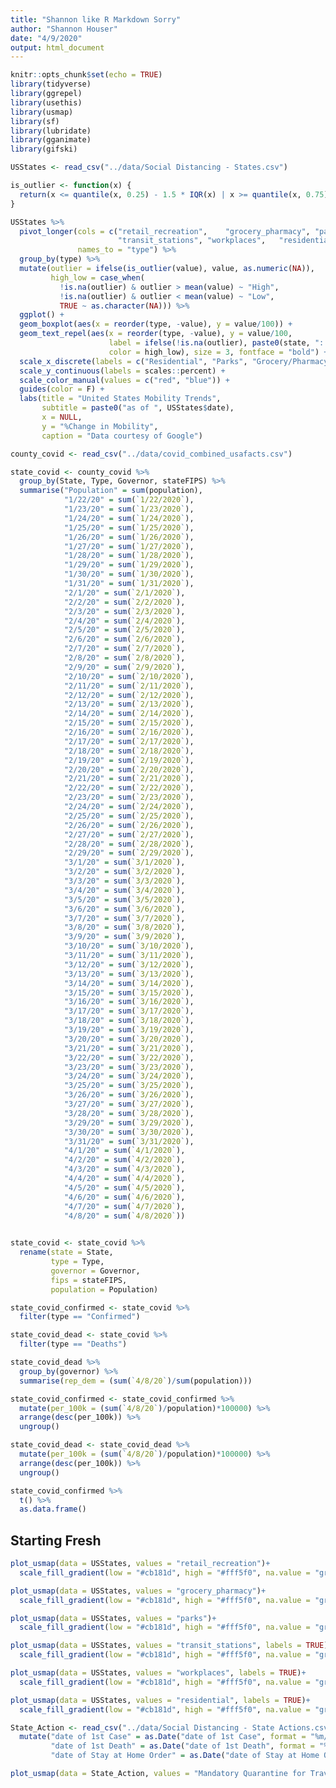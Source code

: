 ```yaml
---
title: "Shannon like R Markdown Sorry"
author: "Shannon Houser"
date: "4/9/2020"
output: html_document
---
```


```r
knitr::opts_chunk$set(echo = TRUE)
library(tidyverse)
library(ggrepel)
library(usethis)
library(usmap)
library(sf)
library(lubridate)
library(gganimate)
library(gifski)
```

```r
USStates <- read_csv("../data/Social Distancing - States.csv")
```

```r
is_outlier <- function(x) {
  return(x <= quantile(x, 0.25) - 1.5 * IQR(x) | x >= quantile(x, 0.75) + 1.5 * IQR(x))
}
```


```r
USStates %>%
  pivot_longer(cols = c("retail_recreation",	"grocery_pharmacy",	"parks",	
                        "transit_stations",	"workplaces",	"residential"),
               names_to = "type") %>%
  group_by(type) %>%
  mutate(outlier = ifelse(is_outlier(value), value, as.numeric(NA)),
         high_low = case_when(
           !is.na(outlier) & outlier > mean(value) ~ "High",
           !is.na(outlier) & outlier < mean(value) ~ "Low",
           TRUE ~ as.character(NA))) %>%
  ggplot() +
  geom_boxplot(aes(x = reorder(type, -value), y = value/100)) +
  geom_text_repel(aes(x = reorder(type, -value), y = value/100,
                      label = ifelse(!is.na(outlier), paste0(state, ": ", outlier, "%"), ""),
                      color = high_low), size = 3, fontface = "bold") +
  scale_x_discrete(labels = c("Residential", "Parks", "Grocery/Pharmacy", "Workplaces", "Retail/Recreation", "Transit Stations")) +
  scale_y_continuous(labels = scales::percent) +
  scale_color_manual(values = c("red", "blue")) +
  guides(color = F) +
  labs(title = "United States Mobility Trends",
       subtitle = paste0("as of ", USStates$date),
       x = NULL,
       y = "%Change in Mobility",
       caption = "Data courtesy of Google")
```

```r
county_covid <- read_csv("../data/covid_combined_usafacts.csv")
```

```r
state_covid <- county_covid %>% 
  group_by(State, Type, Governor, stateFIPS) %>% 
  summarise("Population" = sum(population),
            "1/22/20" = sum(`1/22/2020`),
            "1/23/20" = sum(`1/23/2020`),
            "1/24/20" = sum(`1/24/2020`),
            "1/25/20" = sum(`1/25/2020`),
            "1/26/20" = sum(`1/26/2020`),
            "1/27/20" = sum(`1/27/2020`),
            "1/28/20" = sum(`1/28/2020`),
            "1/29/20" = sum(`1/29/2020`),
            "1/30/20" = sum(`1/30/2020`),
            "1/31/20" = sum(`1/31/2020`),
            "2/1/20" = sum(`2/1/2020`),
            "2/2/20" = sum(`2/2/2020`),
            "2/3/20" = sum(`2/3/2020`),
            "2/4/20" = sum(`2/4/2020`),
            "2/5/20" = sum(`2/5/2020`),
            "2/6/20" = sum(`2/6/2020`),
            "2/7/20" = sum(`2/7/2020`),
            "2/8/20" = sum(`2/8/2020`),
            "2/9/20" = sum(`2/9/2020`),
            "2/10/20" = sum(`2/10/2020`),
            "2/11/20" = sum(`2/11/2020`),
            "2/12/20" = sum(`2/12/2020`),
            "2/13/20" = sum(`2/13/2020`),
            "2/14/20" = sum(`2/14/2020`),
            "2/15/20" = sum(`2/15/2020`),
            "2/16/20" = sum(`2/16/2020`),
            "2/17/20" = sum(`2/17/2020`),
            "2/18/20" = sum(`2/18/2020`),
            "2/19/20" = sum(`2/19/2020`),
            "2/20/20" = sum(`2/20/2020`),
            "2/21/20" = sum(`2/21/2020`),
            "2/22/20" = sum(`2/22/2020`),
            "2/23/20" = sum(`2/23/2020`),
            "2/24/20" = sum(`2/24/2020`),
            "2/25/20" = sum(`2/25/2020`),
            "2/26/20" = sum(`2/26/2020`),
            "2/27/20" = sum(`2/27/2020`),
            "2/28/20" = sum(`2/28/2020`),
            "2/29/20" = sum(`2/29/2020`),
            "3/1/20" = sum(`3/1/2020`),
            "3/2/20" = sum(`3/2/2020`),
            "3/3/20" = sum(`3/3/2020`),
            "3/4/20" = sum(`3/4/2020`),
            "3/5/20" = sum(`3/5/2020`),
            "3/6/20" = sum(`3/6/2020`),
            "3/7/20" = sum(`3/7/2020`),
            "3/8/20" = sum(`3/8/2020`),
            "3/9/20" = sum(`3/9/2020`),
            "3/10/20" = sum(`3/10/2020`),
            "3/11/20" = sum(`3/11/2020`),
            "3/12/20" = sum(`3/12/2020`),
            "3/13/20" = sum(`3/13/2020`),
            "3/14/20" = sum(`3/14/2020`),
            "3/15/20" = sum(`3/15/2020`),
            "3/16/20" = sum(`3/16/2020`),
            "3/17/20" = sum(`3/17/2020`),
            "3/18/20" = sum(`3/18/2020`),
            "3/19/20" = sum(`3/19/2020`),
            "3/20/20" = sum(`3/20/2020`),
            "3/21/20" = sum(`3/21/2020`),
            "3/22/20" = sum(`3/22/2020`),
            "3/23/20" = sum(`3/23/2020`),
            "3/24/20" = sum(`3/24/2020`),
            "3/25/20" = sum(`3/25/2020`),
            "3/26/20" = sum(`3/26/2020`),
            "3/27/20" = sum(`3/27/2020`),
            "3/28/20" = sum(`3/28/2020`),
            "3/29/20" = sum(`3/29/2020`),
            "3/30/20" = sum(`3/30/2020`),
            "3/31/20" = sum(`3/31/2020`),
            "4/1/20" = sum(`4/1/2020`),
            "4/2/20" = sum(`4/2/2020`),
            "4/3/20" = sum(`4/3/2020`),
            "4/4/20" = sum(`4/4/2020`),
            "4/5/20" = sum(`4/5/2020`),
            "4/6/20" = sum(`4/6/2020`),
            "4/7/20" = sum(`4/7/2020`),
            "4/8/20" = sum(`4/8/2020`))
         
```

```r
state_covid <- state_covid %>% 
  rename(state = State,
         type = Type,
         governor = Governor,
         fips = stateFIPS,
         population = Population)
```

```r
state_covid_confirmed <- state_covid %>% 
  filter(type == "Confirmed")

state_covid_dead <- state_covid %>% 
  filter(type == "Deaths")

state_covid_dead %>% 
  group_by(governor) %>% 
  summarise(rep_dem = (sum(`4/8/20`)/sum(population)))

state_covid_confirmed <- state_covid_confirmed %>% 
  mutate(per_100k = (sum(`4/8/20`)/population)*100000) %>% 
  arrange(desc(per_100k)) %>% 
  ungroup()

state_covid_dead <- state_covid_dead %>% 
  mutate(per_100k = (sum(`4/8/20`)/population)*100000) %>% 
  arrange(desc(per_100k)) %>% 
  ungroup()
```

```r
state_covid_confirmed %>% 
  t() %>% 
  as.data.frame()
```

## Starting Fresh 

```r
plot_usmap(data = USStates, values = "retail_recreation")+
  scale_fill_gradient(low = "#cb181d", high = "#fff5f0", na.value = "grey50")
```

```r
plot_usmap(data = USStates, values = "grocery_pharmacy")+
  scale_fill_gradient(low = "#cb181d", high = "#fff5f0", na.value = "grey50")
```

```r
plot_usmap(data = USStates, values = "parks")+
  scale_fill_gradient(low = "#cb181d", high = "#fff5f0", na.value = "grey50")
```

```r
plot_usmap(data = USStates, values = "transit_stations", labels = TRUE)+
  scale_fill_gradient(low = "#cb181d", high = "#fff5f0", na.value = "grey50")
```

```r
plot_usmap(data = USStates, values = "workplaces", labels = TRUE)+
  scale_fill_gradient(low = "#cb181d", high = "#fff5f0", na.value = "grey50")
```

```r
plot_usmap(data = USStates, values = "residential", labels = TRUE)+
  scale_fill_gradient(low = "#cb181d", high = "#fff5f0", na.value = "grey50")
```

```r
State_Action <- read_csv("../data/Social Distancing - State Actions.csv")%>%
  mutate("date of 1st Case" = as.Date("date of 1st Case", format = "%m/%d/%y"),
         "date of 1st Death" = as.Date("date of 1st Death", format = "%m/%d/%y"),
         "date of Stay at Home Order" = as.Date("date of Stay at Home Order", format = "%m/%d/%y"))
```

```r

plot_usmap(data = State_Action, values = "Mandatory Quarantine for Travelers", labels = TRUE)
```

